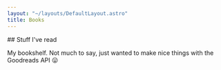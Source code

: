 ```yaml
---
layout: "~/layouts/DefaultLayout.astro"
title: Books
---
```



<div class="prose mb-8">
  ## Stuff I've read

  My bookshelf. Not much to say, just wanted to make nice things with the Goodreads API 😛
</div>

<Books />

